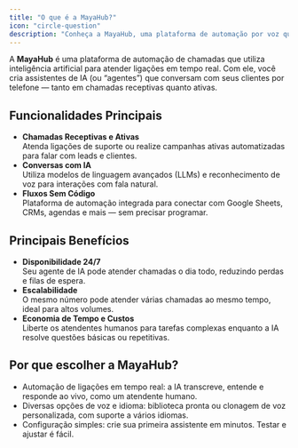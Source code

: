 ```yaml
---
title: "O que é a MayaHub?"
icon: "circle-question"
description: "Conheça a MayaHub, uma plataforma de automação por voz que usa IA para gerenciar conversas telefônicas em tempo real "
---
```


A **MayaHub** é uma plataforma de automação de chamadas que utiliza inteligência artificial para atender ligações em tempo real. Com ele, você cria assistentes de IA (ou “agentes”) que conversam com seus clientes por telefone — tanto em chamadas receptivas quanto ativas.

## **Funcionalidades Principais**

- **Chamadas Receptivas e Ativas**\
  Atenda ligações de suporte ou realize campanhas ativas automatizadas para falar com leads e clientes.
- **Conversas com IA**\
  Utiliza modelos de linguagem avançados (LLMs) e reconhecimento de voz para interações com fala natural.
- **Fluxos Sem Código**\
  Plataforma de automação integrada para conectar com Google Sheets, CRMs, agendas e mais — sem precisar programar.

## **Principais Benefícios**

- **Disponibilidade 24/7**\
  Seu agente de IA pode atender chamadas o dia todo, reduzindo perdas e filas de espera.
- **Escalabilidade**\
  O mesmo número pode atender várias chamadas ao mesmo tempo, ideal para altos volumes.
- **Economia de Tempo e Custos**\
  Liberte os atendentes humanos para tarefas complexas enquanto a IA resolve questões básicas ou repetitivas.

## **Por que escolher a MayaHub?**

- Automação de ligações em tempo real: a IA transcreve, entende e responde ao vivo, como um atendente humano.
- Diversas opções de voz e idioma: biblioteca pronta ou clonagem de voz personalizada, com suporte a vários idiomas.
- Configuração simples: crie sua primeira assistente em minutos. Testar e ajustar é fácil.